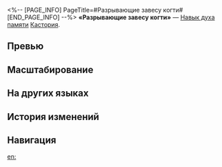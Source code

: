 <%-- [PAGE_INFO]
PageTitle=#Разрывающие завесу когти#
[END_PAGE_INFO] --%>
{{Навык Инфобокс
|Название         = Разрывающие завесу когти
|Изображение      = Навык Разрывающие завесу когти.png
|Персонаж         = Кастория
|Тип              = Навык духа памяти
|Тэг              = Групповая атака
|УронСтойк        = 10
|ЭнергияГен       = 
|Энергия          = 
|Длительность     = 
|Описание         = Наносит всем противникам квантовый урон, равный {{Цвет|Выделенный|20%—44%}} от макс. НР Кастории.
|Свойство1        = 
|Масштабирование1 = 
}}
'''«Разрывающие завесу когти»''' — [[Навык духа памяти]] [[Кастория]].

==Превью==
{{Превью
|Файл = Разрывающие завесу когти Превью
}}

==Масштабирование==
{{Масштабирование навыка
|20%;24%;28%;32%;36%;40%;44%;48%;52%;56%
}}

==На других языках==
{{На других языках
|en   = Claw Splits the Veil
|zhs  = 擘裂冥茫的爪痕
|zht  = 擘裂冥茫的爪痕
|ja   = {{Rubi|冥茫裂|めいぼうさ}}く{{Rubi|爪痕|そうこん}}
|ko   = 어둠을 찢는 발톱
|es   = Garras que rasgan la oscuridad
|fr   = Griffe lacérante de ténèbres
|ru   = Разрывающие завесу когти
|th   = Claw Splits the Veil
|vi   = Móng Vuốt Xé Toạc U Minh
|de   = Klauenspuren im Schleier
|id   = Claw Splits the Veil
|pt   = Garras Rompem o Véu
}}

==История изменений==
{{История изменений|3.5}}

==Навигация==
{{Навык Навбокс|Кастория}}

[[en:]]